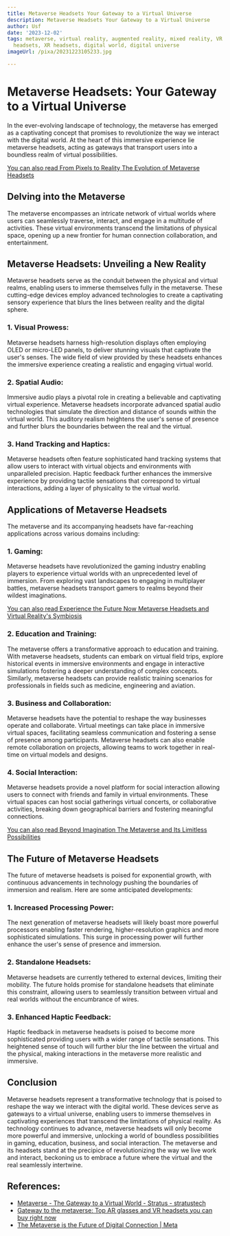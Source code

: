```yaml
---
title: Metaverse Headsets Your Gateway to a Virtual Universe
description: Metaverse Headsets Your Gateway to a Virtual Universe
author: Usf
date: '2023-12-02'
tags: metaverse, virtual reality, augmented reality, mixed reality, VR headsets, AR
  headsets, XR headsets, digital world, digital universe
imageUrl: /pixa/20231223105233.jpg

---
```

# Metaverse Headsets: Your Gateway to a Virtual Universe

In the ever-evolving landscape of technology, the metaverse has  emerged as  a captivating  concept that promises to revolutionize  the way  we interact with the  digital world.  At the heart of this immersive  experience lie metaverse headsets, acting as gateways that transport users into a boundless realm of  virtual possibilities.

[You can also read From Pixels to Reality The  Evolution of Metaverse Headsets](From%20Pixels%20to%20Reality%20The%20Evolution%20of%20Metaverse%20Headsets)


## Delving into the Metaverse

The metaverse encompasses an intricate network of virtual worlds where users can seamlessly traverse, interact, and engage in a multitude of activities. These  virtual environments transcend the  limitations of physical space, opening up  a new frontier for  human connection collaboration,  and entertainment.

## Metaverse Headsets: Unveiling a New Reality

Metaverse  headsets serve as the conduit  between the physical and virtual realms, enabling users to immerse themselves fully in  the  metaverse. These cutting-edge  devices employ advanced technologies to create a captivating sensory experience that blurs the lines between reality and the digital  sphere.

### 1. Visual Prowess:

Metaverse headsets harness high-resolution displays often employing OLED or  micro-LED panels, to deliver stunning visuals that captivate the user's senses. The wide field of view provided by these headsets  enhances the immersive experience creating a realistic and  engaging virtual world.

### 2. Spatial Audio:

Immersive audio plays a pivotal role in creating a believable and captivating  virtual experience. Metaverse headsets  incorporate advanced spatial audio technologies that simulate the direction and distance of sounds within the virtual world. This auditory realism heightens the  user's sense of presence and further blurs  the boundaries between the real  and  the virtual.

### 3. Hand Tracking and Haptics:

Metaverse headsets  often feature sophisticated hand tracking systems that allow users to interact  with virtual objects and environments with unparalleled precision. Haptic feedback further enhances the immersive experience by providing tactile sensations that correspond to virtual interactions, adding a layer of physicality to the virtual world.

## Applications of  Metaverse Headsets

The metaverse and its accompanying  headsets  have far-reaching applications across various domains including:

### 1.  Gaming:

Metaverse headsets have revolutionized the gaming  industry enabling players to experience virtual worlds with an unprecedented  level of immersion. From exploring vast landscapes to engaging in multiplayer battles, metaverse headsets transport  gamers to realms beyond their wildest imaginations.

[You can also read Experience the Future Now Metaverse Headsets and Virtual Reality's Symbiosis](Experience%20the%20Future%20Now%20Metaverse%20Headsets%20and%20Virtual%20Reality%27s%20Symbiosis)


### 2. Education and Training:

The metaverse offers a transformative approach  to education and training. With metaverse  headsets, students can embark on virtual field trips, explore historical events in immersive  environments and  engage in interactive simulations fostering a deeper understanding of complex concepts. Similarly, metaverse  headsets can provide  realistic training scenarios for professionals in fields such as medicine, engineering and aviation.

### 3. Business and Collaboration:

Metaverse headsets  have the potential to reshape the way businesses operate and collaborate. Virtual meetings can take place in immersive virtual spaces, facilitating seamless communication  and fostering a sense of presence among participants. Metaverse headsets can also enable remote collaboration on projects, allowing teams to work together  in real-time on virtual models  and designs.

### 4. Social  Interaction:

Metaverse headsets provide a novel platform for social interaction allowing users to connect with  friends and family in virtual  environments. These virtual spaces can host social gatherings  virtual  concerts, or collaborative activities,  breaking down geographical barriers and fostering meaningful connections.

[You can also  read Beyond Imagination The Metaverse and  Its Limitless Possibilities](Beyond%20Imagination%20The%20Metaverse%20and%20Its%20Limitless%20Possibilities)


## The Future of Metaverse  Headsets

The future of metaverse headsets is poised for exponential growth, with continuous advancements in technology pushing the boundaries of immersion and realism. Here  are some anticipated developments:

### 1. Increased Processing Power:

The next generation of metaverse headsets will likely boast more powerful processors enabling faster rendering,  higher-resolution graphics and more sophisticated simulations. This surge in  processing power will further  enhance the user's sense of presence  and immersion.

### 2. Standalone Headsets:

Metaverse  headsets are currently  tethered to external devices, limiting their mobility. The future holds promise for standalone headsets that eliminate this constraint, allowing users to seamlessly transition between virtual and real worlds  without the encumbrance of wires.

### 3. Enhanced Haptic Feedback:

Haptic feedback in metaverse headsets is poised to become more sophisticated providing users with a wider range of tactile sensations. This heightened sense of touch will further blur the line between  the  virtual and the physical, making  interactions  in the metaverse more realistic and immersive.

## Conclusion

Metaverse headsets  represent a transformative technology that  is poised to reshape the way we interact with the digital world. These  devices serve as gateways  to a virtual universe, enabling users  to immerse themselves in captivating experiences that transcend the limitations  of physical reality.  As technology continues to advance, metaverse headsets will only become more powerful and immersive, unlocking a world of boundless  possibilities in gaming, education, business, and social interaction. The metaverse and its headsets stand at  the precipice of revolutionizing  the way we live work and interact, beckoning us to embrace a future where the virtual and the real seamlessly intertwine.

## References:
- [Metaverse - The Gateway to a Virtual World - Stratus - stratustech](https://stratustech.com/metaverse-the-gateway-to-a-virtual-world/)
- [Gateway to the metaverse: Top AR glasses and VR headsets you can buy right now](https://www.cbsnews.com/news/metaverse-ar-glasses-vr-headset-apps/)
- [The Metaverse is the Future of Digital Connection | Meta](https://about.meta.com/metaverse/)

